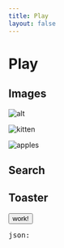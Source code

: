 ```yaml
---
title: Play
layout: false
---
```

<script>


    function someFunction () {
        createToast({ msg: 'Notifications work!', type: 'danger', timeout: 7000 })
    }

</script>

<h1>Play</h1>
<h2>Images</h2>

![alt](/media/screenshot-20211227-2201.png "title")
<!-- 
    docs:
    - https://gist.github.com/cathyxz/f17d12c07d60bcef52591e64e5e684fb
    - without 'sizes', FF and Safari always pick largest image
    - srcset: 400w is intrinsic width in pixels
    - sizes: media-condition width-of-element
-->
<img srcset="https://placekitten.com/200/200 200w,
             https://placekitten.com/300/300 300w,
             https://placekitten.com/400/400 400w,
             https://placekitten.com/600/600 600w
             https://placekitten.com/800/800 800w"
     sizes="(max-width: 320px) 200px,
            (max-width: 480px) 300px,
            (max-width: 640px) 400px,
            (max-width: 800px) 600px,
            100vw"
    src="https://placekitten.com/200/200"
    alt="kitten"
/>

<img src="https://lucid-hodgkin-cc7294.netlify.app/media/woman-cropped.jpeg?nf_resize=fit&w=100&h=200" alt="apples" />
<img src="/media/woman-cropped.jpeg?nf_resize=smartcrop&w=100&h=200" alt="" />
<img src="/media/woman-cropped.jpeg?nf_resize=fit&w=20&h=20" alt="" />

<h2>Search</h2>
<Search />

<h2>Toaster</h2>
<Notify />
<button on:click={someFunction}>work!</button>

<pre>json: <JsonView json={$toasts} depth={1} /></pre>

